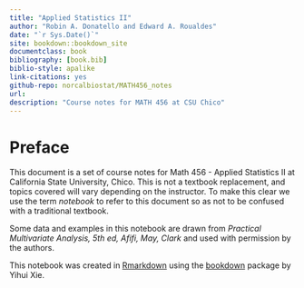 ```yaml
--- 
title: "Applied Statistics II"
author: "Robin A. Donatello and Edward A. Roualdes"
date: "`r Sys.Date()`"
site: bookdown::bookdown_site
documentclass: book
bibliography: [book.bib]
biblio-style: apalike
link-citations: yes
github-repo: norcalbiostat/MATH456_notes
url: 
description: "Course notes for MATH 456 at CSU Chico"
---
```


# Preface {-}

This document is a set of course notes for Math 456 - Applied Statistics II at California State University, Chico. This is not a textbook replacement, and topics covered will vary depending on the instructor. To make this clear we use the term _notebook_ to refer to this document so as not to be confused with a traditional textbook. 

Some data and examples in this notebook are drawn from _Practical Multivariate Analysis, 5th ed, Afifi, May, Clark_ and used with permission by the authors. 

<!-- All material in these notes is licensed under [CC BY-NC-SA 4.0](https://creativecommons.org/licenses/by-nc-sa/4.0/). -->

This notebook was created in [Rmarkdown](http://rmarkdown.rstudio.com/) using the [bookdown](https://bookdown.org/yihui/bookdown/) package by Yihui Xie. 

